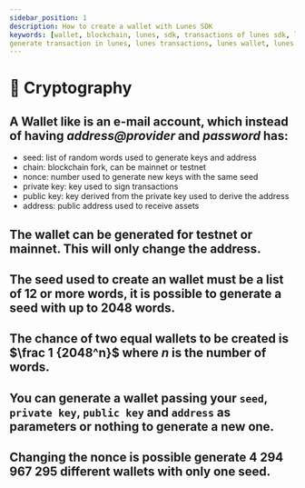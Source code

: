 ```yaml
---
sidebar_position: 1
description: How to create a wallet with Lunes SDK
keywords: [wallet, blockchain, lunes, sdk, transactions of lunes sdk, lunes sdk, generate wallet,
generate transaction in lunes, lunes transactions, lunes wallet, lunes creation wallet]
---
```


# 🔐 Cryptography

## A **Wallet** like is an e-mail account, which instead of having _address@provider_ and _password_ has:

- seed: list of random words used to generate keys and address
- chain: blockchain fork, can be mainnet or testnet
- nonce: number used to generate new keys with the same seed
- private key: key used to sign transactions
- public key: key derived from the private key used to derive the address
- address: public address used to receive assets

## The wallet can be generated for testnet or mainnet. **This will only change the address**.

## The seed used to create an wallet must be a list of 12 or more words, it is possible to generate a seed with up to 2048 words.

## The chance of two equal wallets to be created is $\frac 1 {2048^n}$ where $n$ is the number of words.

## You can generate a wallet passing your `seed`, `private key`, `public key` and `address` as **parameters** or nothing to generate a new one.

## Changing the nonce is possible generate 4 294 967 295 different wallets with only one seed.

